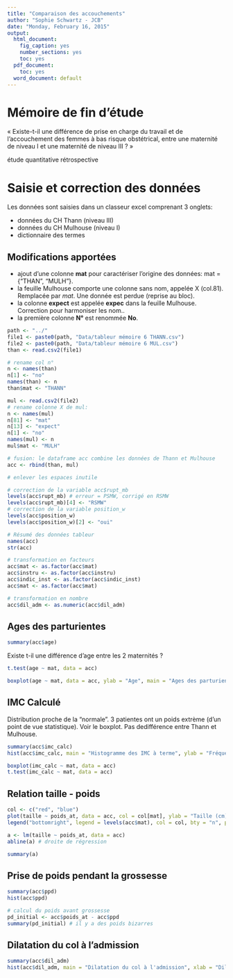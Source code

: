 ```yaml
---
title: "Comparaison des accouchements"
author: "Sophie Schwartz - JCB"
date: "Monday, February 16, 2015"
output:
  html_document:
    fig_caption: yes
    number_sections: yes
    toc: yes
  pdf_document:
    toc: yes
  word_document: default
---
```


Mémoire de fin d'étude
======================

« Existe-t-il une différence de prise en charge du travail et de l'accouchement des femmes à bas risque obstétrical, entre une maternité de niveau I et une maternité de niveau III ? »

étude quantitative rétrospective

Saisie et correction des données
================================

Les données sont saisies dans un classeur excel comprenant 3 onglets:

- données du CH Thann (niveau III)
- données du CH Mulhouse (niveau I)
- dictionnaire des termes

Modifications apportées
-----------------------

- ajout d'une colonne __mat__ pour caractériser l'origine des données: mat = {"THAN", "MULH"}.
- la feuille Mulhouse comporte une colonne sans nom, appelée X (col.81). Remplacée par _mat_. Une donnée est perdue (reprise au bloc).
- la colonne __expect__ est appelée __expec__ dans la feuille Mulhouse. Correction pour harmoniser les nom..
- la première colonne __N°__ est renommée __No__.

```r
path <- "../"
file1 <- paste0(path, "Data/tableur mémoire 6 THANN.csv")
file2 <- paste0(path, "Data/tableur mémoire 6 MUL.csv")
than <- read.csv2(file1)

# rename col n°
n <- names(than)
n[1] <- "no"
names(than) <- n
than$mat <- "THANN"

mul <- read.csv2(file2)
# rename colonne X de mul:
n <- names(mul)
n[81] <- "mat"
n[13] <- "expect"
n[1] <- "no"
names(mul) <- n
mul$mat <- "MULH"

# fusion: le dataframe acc combine les données de Thann et Mulhouse
acc <- rbind(than, mul)

# enlever les espaces inutile

# correction de la variable acc$rupt_mb
levels(acc$rupt_mb) # erreur = PSMW, corrigé en RSMW
levels(acc$rupt_mb)[4] <- "RSMW"
# correction de la variable position_w
levels(acc$position_w)
levels(acc$position_w)[2] <- "oui"

# Résumé des données tableur
names(acc)
str(acc)

# transformation en facteurs
acc$mat <- as.factor(acc$mat)
acc$instru <- as.factor(acc$instru)
acc$indic_inst <- as.factor(acc$indic_inst)
acc$mat <- as.factor(acc$mat)

# transformation en nombre
acc$dil_adm <- as.numeric(acc$dil_adm)

```

Ages des parturientes
---------------------

```r
summary(acc$age)
```

Existe t-il une différence d'age entre les 2 maternités ?

```r
t.test(age ~ mat, data = acc)

boxplot(age ~ mat, data = acc, ylab = "Age", main = "Ages des parturientes", col = "yellow")

```
IMC Calculé
-----------

Distribution proche de la "normale". 3 patientes ont un poids extrème (d'un point de vue statistique). Voir le boxplot. Pas dedifférence entre Thann et Mulhouse.

```r
summary(acc$imc_calc)
hist(acc$imc_calc, main = "Histogramme des IMC à terme", ylab = "Fréquence", xlab = "IMC")

boxplot(imc_calc ~ mat, data = acc)
t.test(imc_calc ~ mat, data = acc)

```

Relation taille - poids
------------------------
```r
col <- c("red", "blue")
plot(taille ~ poids_at, data = acc, col = col[mat], ylab = "Taille (cm)", xlab = "Poids (kg)", main = "Relation taille - poids", pch = 19)
legend("bottomright", legend = levels(acc$mat), col = col, bty = "n", pch = 19, cex = 0.75)

a <- lm(taille ~ poids_at, data = acc)
abline(a) # droite de régression

summary(a)

```
Prise de poids pendant la grossesse
-----------------------------------

```r
summary(acc$ppd)
hist(acc$ppd)

# calcul du poids avant grossesse
pd_initial <- acc$poids_at - acc$ppd
summary(pd_initial) # il y a des poids bizarres

```
Dilatation du col à l'admission
-------------------------------
```r
summary(acc$dil_adm)
hist(acc$dil_adm, main = "Dilatation du col à l'admission", xlab = "Dilatation (cm)")

```


